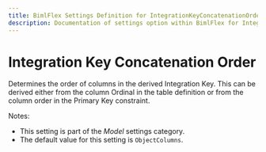 ```yaml
---
title: BimlFlex Settings Definition for IntegrationKeyConcatenationOrder
description: Documentation of settings option within BimlFlex for IntegrationKeyConcatenationOrder
---
```

<head>
  <meta name="varigenceProduct" content="BimlFlex"></meta>
  <meta name="varigenceArticleType" content="Reference"></meta>
</head>

# Integration Key Concatenation Order

Determines the order of columns in the derived Integration Key. This can be derived either from the column Ordinal in the table definition or from the column order in the Primary Key constraint.

Notes:

* This setting is part of the *Model* settings category.
* The default value for this setting is `ObjectColumns`.
